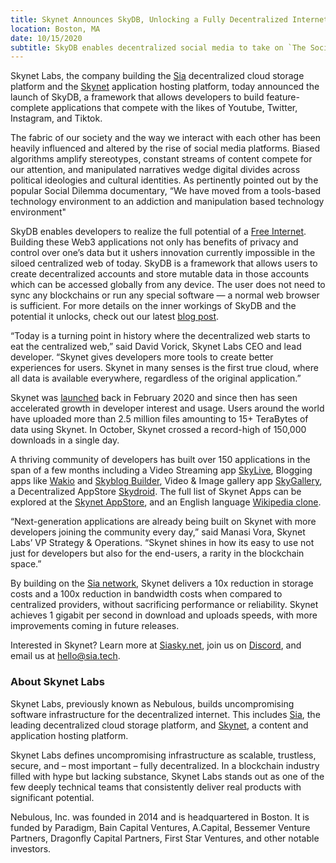```yaml
---
title: Skynet Announces SkyDB, Unlocking a Fully Decentralized Internet
location: Boston, MA
date: 10/15/2020
subtitle: SkyDB enables decentralized social media to take on `The Social Dilemma`
---
```


Skynet Labs, the company building the [Sia](https://sia.tech/) decentralized cloud storage platform and the [Skynet](https://siasky.net/) application hosting platform, today announced the launch of SkyDB, a framework that allows developers to build feature-complete applications that compete with the likes of Youtube, Twitter, Instagram, and Tiktok.

The fabric of our society and the way we interact with each other has been heavily influenced and altered by the rise of social media platforms. Biased algorithms amplify stereotypes, constant streams of content compete for our attention, and manipulated narratives wedge digital divides across political ideologies and cultural identities. As pertinently pointed out by the popular Social Dilemma documentary, “We have moved from a tools-based technology environment to an addiction and manipulation based technology environment"

SkyDB enables developers to realize the full potential of a [Free Internet](https://blog.sia.tech/the-war-for-a-free-internet-c0a7fcc00c46). Building these Web3 applications not only has benefits of privacy and control over one’s data but it ushers innovation currently impossible in the siloed centralized web of today. SkyDB is a framework that allows users to create decentralized accounts and store mutable data in those accounts which can be accessed globally from any device. The user does not need to sync any blockchains or run any special software — a normal web browser is sufficient. For more details on the inner workings of SkyDB and the potential it unlocks, check out our latest [blog post](https://blog.sia.tech/skydb-a-mutable-database-for-the-decentralized-web-7170beeaa985).

“Today is a turning point in history where the decentralized web starts to eat the centralized web,” said David Vorick, Skynet Labs CEO and lead developer. “Skynet gives developers more tools to create better experiences for users. Skynet in many senses is the first true cloud, where all data is available everywhere, regardless of the original application.”

Skynet was [launched](https://blog.sia.tech/skynet-bdf0209d6d34) back in February 2020 and since then has seen accelerated growth in developer interest and usage. Users around the world have uploaded more than 2.5 million files amounting to 15+ TeraBytes of data using Skynet. In October, Skynet crossed a record-high of 150,000 downloads in a single day.

A thriving community of developers has built over 150 applications in the span of a few months including a Video Streaming app [SkyLive](https://skylive.coolhd.hu/), Blogging apps like [Wakio](https://siasky.net/hns/wakio) and [Skyblog Builder](https://siasky.net/DADAgjHeqGnQ1hIEET54YyIZhBN_oz51HMogZsLiS60KTA/), Video & Image gallery app [SkyGallery](https://skygallery.xyz/), a Decentralized AppStore [Skydroid](https://github.com/redsolver/skydroid). The full list of Skynet Apps can be explored at the [Skynet AppStore](https://siasky.net/hns/skyapps/), and an English language [Wikipedia clone](https://siasky.net/_BmN2WhKvKAm0CzsfmHyiP81yUnYyQxh5To8JkVbj1RUxg/www/index.html).

“Next-generation applications are already being built on Skynet with more developers joining the community every day,” said Manasi Vora, Skynet Labs’ VP Strategy & Operations. “Skynet shines in how its easy to use not just for developers but also for the end-users, a rarity in the blockchain space.”

By building on the [Sia network](https://sia.tech/), Skynet delivers a 10x reduction in storage costs and a 100x reduction in bandwidth costs when compared to centralized providers, without sacrificing performance or reliability. Skynet achieves 1 gigabit per second in download and uploads speeds, with more improvements coming in future releases.

Interested in Skynet? Learn more at [Siasky.net](https://siasky.net/), join us on [Discord](https://discord.gg/sia), and email us at hello@sia.tech.

### About Skynet Labs

Skynet Labs, previously known as Nebulous, builds uncompromising software infrastructure for the decentralized internet. This includes [Sia](https://sia.tech/), the leading decentralized cloud storage platform, and [Skynet](https://siasky.net/), a content and application hosting platform.

Skynet Labs defines uncompromising infrastructure as scalable, trustless, secure, and – most important – fully decentralized. In a blockchain industry filled with hype but lacking substance, Skynet Labs stands out as one of the few deeply technical teams that consistently deliver real products with significant potential.

Nebulous, Inc. was founded in 2014 and is headquartered in Boston. It is funded by Paradigm, Bain Capital Ventures, A.Capital, Bessemer Venture Partners, Dragonfly Capital Partners, First Star Ventures, and other notable investors.
